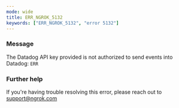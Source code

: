 ```yaml
---
mode: wide
title: ERR_NGROK_5132
keywords: ["ERR_NGROK_5132", "error 5132"]
---
```



### Message

The Datadog API key provided is not authorized to send events into Datadog: `ERR`

<ErrorDetails />

### Further help

If you're having trouble resolving this error, please reach out to [support@ngrok.com](mailto:support@ngrok.com?subject=Help%20with%20ERR_NGROK_5132)
